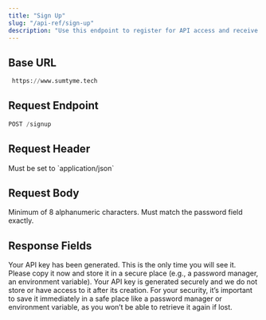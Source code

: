 ```yaml
---
title: "Sign Up"
slug: "/api-ref/sign-up"
description: "Use this endpoint to register for API access and receive your unique API key."
---
```


## Base URL

```python
 https://www.sumtyme.tech
```

## Request Endpoint

```python
POST /signup
```

## Request Header

<ParamField header="Content-Type" type="string" required>
  Must be set to `application/json`
</ParamField>

## Request Body

<ParamField body="company_id" type="string">
  
</ParamField>

<ParamField body="email" type="string" required>
  
</ParamField>

<ParamField body="password" type="string" required>
  Minimum of 8 alphanumeric characters.
</ParamField>

<ParamField body="confirm_password" type="string" required>
  Must match the password field exactly.
</ParamField>

## Response Fields

<ResponseField name="message" type="string">
  Your API key has been generated. This is the only time you will see it. Please copy it now and store it in a secure place (e.g., a password manager, an environment variable).
</ResponseField>

<ResponseField name="email" type="string">
  
</ResponseField>

<ResponseField name="api_key" type="string">

</ResponseField>

<Warning>
  Your API key is generated securely and we do not store or have access to it after its creation. For your security, it’s important to save it immediately in a safe place like a password manager or environment variable, as you won’t be able to retrieve it again if lost.
</Warning>
